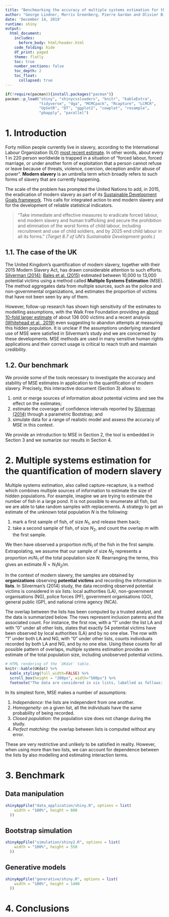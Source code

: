 ```yaml
---
title: "Benchmarking the accuracy of multiple systems estimation for the quantification of modern slavery"
author: "George Lindner, Morris Greenberg, Pierre Gardan and Olivier Binette"
date: 'December 14, 2019'
runtime: shiny
output:
  html_document:
    includes:
      before_body: html/header.html
    code_folding: hide
    df_print: paged
    theme: flatly
    toc: true
    number_sections: false
    toc_depth: 2
    toc_float: 
      collapsed: true
---
```


```r
if(!require(pacman)){install.packages("pacman")}
pacman::p_load("shiny", "shinycssloaders", "knitr", "kableExtra", 
               "tidyverse", "dga", "MCMCpack", "Rcapture", "LCMCR",
               "UpSetR", "DT", "ggplot2", "cowplot", "resample", 
               "pbapply", "parallel")
```

# 1. Introduction

Forty million people currently live in slavery, according to the International Labour Organization (ILO) [most recent estimate](https://www.ilo.org/global/publications/books/WCMS_575479/lang--en/index.htm). In other words, about every 1 in 220 person worldwide is trapped in a situation of "forced labour, forced marriage, or under another form of exploitation that a person cannot refuse or leave because of threats, violence, coercion, deception and/or abuse of power". **Modern slavery** is an umbrella term which broadly refers to such forms of slavery that are currently happening. 

The scale of the problem has prompted the United Nations to add, in 2015, the eradication of modern slavery as part of its [Sustainable Development Goals framework](https://sustainabledevelopment.un.org/). This calls for integrated action to end modern slavery and for the development of reliable statistical indicators. 

> "Take immediate and effective measures to eradicate forced labour, end modern slavery and human trafficking and secure the prohibition and elimination of the worst forms of child labour, including recruitment and use of child soldiers, and by 2025 end child labour in all its forms." (*Target 8.7 of UN's Sustainable Development goals.*)


<!--
However, statistical methodology to estimate the number of undetected victims of modern slavery is still in development. Victims of modern slavery are often hidden, making reliable estimates of the number of victims particularly challenging to develop.
-->

## 1.1. The case of the UK

The United Kingdom's quantification of modern slavery, together with their 2015 Modern Slavery Act, has drawn considerable attention to such efforts. [Silverman (2014)](https://www.gov.uk/government/publications/modern-slavery-an-application-of-multiple-systems-estimation); [Bales et al. (2015)](https://rss.onlinelibrary.wiley.com/doi/full/10.1111/j.1740-9713.2015.00824.x) estimated between 10,000 to 13,000 potential victims using a method called **Multiple Systems Estimation** (MSE). The method aggregates data from multiple sources, such as the police and non-governmental organizations, and estimates the proportion of victims that have not been seen by any of them.

However, follow-up research has shown high sensitivity of the estimates to modelling assumptions, with the Walk Free Foundation providing an [about 10-fold larger estimate](https://downloads.globalslaveryindex.org/ephemeral/GSI-2018_FNL_190828_CO_DIGITAL_P-1576254958.pdf) of about 136 000 victims and a recent analysis [(Whitehead et al., 2019)](https://www.tandfonline.com/doi/abs/10.1080/23322705.2019.1660952?journalCode=uhmt20) even suggesting to abandon attempts at measuring this hidden population. It is unclear if the assumptions underlying standard use of MSE were satisfied in Silverman's study and we are concerned by these developments. MSE methods are used in many sensitive human rights applications and their correct usage is critical to reach truth and maintain credibility. 

## 1.2. Our benchmark

We provide some of the tools necessary to investigate the accuracy and stability of MSE estimates in application to the quantification of modern slavery. Precisely, this interactive document (Section 3) allows to:

1. omit or merge sources of information about potential victims and see the effect on the estimates;
2. estimate the coverage of confidence intervals reported by [Silverman (2014)](https://www.gov.uk/government/publications/modern-slavery-an-application-of-multiple-systems-estimation) through a parametric Bootstrap; and
3. simulate data for a range of realistic model and assess the accuracy of MSE in this context. 

We provide an introduction to MSE in Section 2, the tool is embedded in Section 3 and we sumarize our results in Section 4.

# 2. Multiple systems estimation for the quantification of modern slavery

Multiple systems estimation, also called capture-recapture, is a method which combines multiple sources of information to estimate the size of hidden populations. 
For example, imagine we are trying to estimate the number of fish in a large pond. It is not possible to enumerate all fish, but we are able to take random samples with replacements. A strategy to get an estimate of the unknown total population $N$ is the following:

1. mark a first sample of fish, of size $N_1$, and release them back;
2. take a second sample of fish, of size $N_2$, and count the overlap $m$ with the first sample.

We then have observed a proportion $m/N_1$ of the fish in the first sample. Extrapolating, we assume that our sample of size $N_2$ represents a proportion $m/N_1$ of the total population size $N$. Rearranging the terms, this gives an estimate $\hat{N} = N_1 N_2 / m$.

In the context of modern slavery, the samples are obtained by **organizations** observing **potential victims** and recording the information in **lists**. In Silverman's (2014) study, the data recording observed potential victims is considered in six lists: local authorities (LA), non-government organisations (NG), police forces (PF), government organisations (GO), general public (GP), and national crime agency (NCA).

The overlap between the lists has been computed by a trusted analyst, and the data is summarized below. The rows represent inclusion paterns and the associated count. For instance, the first row, with a "1" under the list LA and with "0" under all other lists, states that exactly 54 potential victims have been observed by local authorities (LA) and by no one else. The row with "1" under both LA and NG, with "0" under other lists, counts individuals recorded by both LA and NG, and by no one else. Using these counts for all possible pattern of overlaps, multiple systems estimation provides an estimate of the total population size, including unobserved  potential victims.

```r
# HTML rendering of the `UKdat` table.
knitr::kable(UKdat) %>% 
  kable_styling(full_width=FALSE) %>% 
  scroll_box(height = "200px", width="500px") %>% 
  footnote("The data are considered in six lists, labelled as follows:  LA--Local authorities; NG--Non-government organisations; PF--Police forces; GO--Government organisations; GP--General public; NCA--National Crime Agency.", footnote_as_chunk=T)
```

In its simplest form, MSE makes a number of assumptions:

1. *Independence:* the lists are independent from one another.
2. *Homogeneity:* on a given list, all the individuals have the same probability of being recorded.
3. *Closed population:* the population size does not change during the study.
4. *Perfect matching:* the overlap between lists is computed without any error.

These are very restrictive and unlikely to be satisfied in reality. However, when using more than two lists, we can account for dependence between the lists by also modelling and estimating interaction terms. 

# 3. Benchmark {.tabset}

## Data manipulation

```r
shinyAppFile("data_application/shiny.R", options = list(
    width = "100%", height = 600
  ))
```

## Bootstrap simulation

```r
shinyAppFile("simulation/shiny2.R", options = list(
    width = "100%", height = 550
  ))
```

## Generative models

```r
shinyAppFile("generative/shiny.R", options = list(
    width = "100%", height = 1400
  ))
```

# 4. Conclusions



